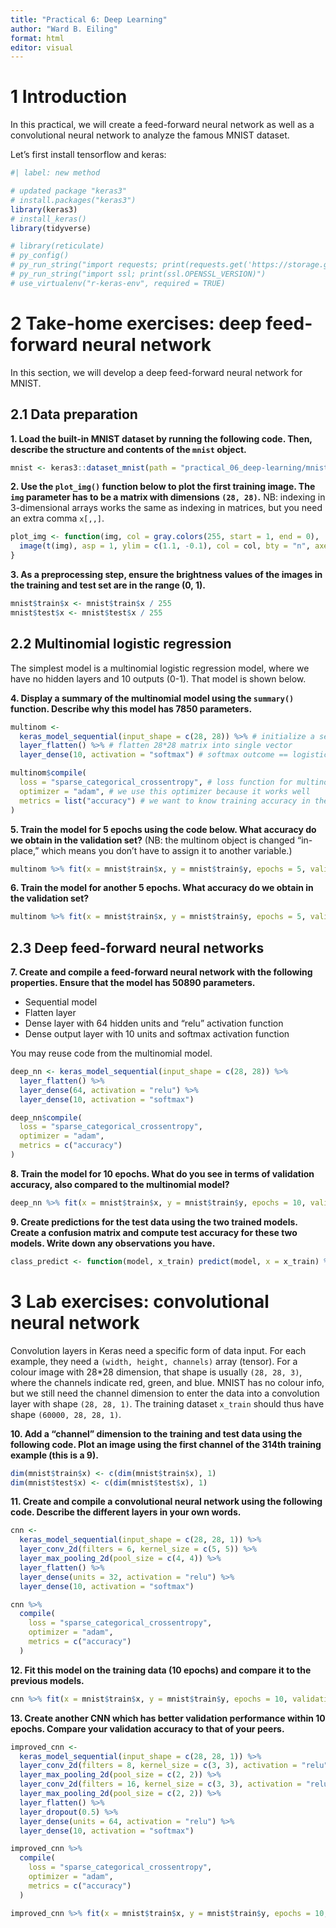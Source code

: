 ```yaml
---
title: "Practical 6: Deep Learning"
author: "Ward B. Eiling"
format: html
editor: visual
---
```


# 1 Introduction

In this practical, we will create a feed-forward neural network as well as a convolutional neural network to analyze the famous MNIST dataset.

Let's first install tensorflow and keras:

```r
#| label: new method

# updated package "keras3"
# install.packages("keras3")
library(keras3)
# install_keras()
library(tidyverse)
```

```r
# library(reticulate)
# py_config()
# py_run_string("import requests; print(requests.get('https://storage.googleapis.com/tensorflow/tf-keras-datasets/mnist.npz').status_code)")
# py_run_string("import ssl; print(ssl.OPENSSL_VERSION)")
# use_virtualenv("r-keras-env", required = TRUE)
```

# 2 Take-home exercises: deep feed-forward neural network

In this section, we will develop a deep feed-forward neural network for MNIST.

## 2.1 Data preparation

**1. Load the built-in MNIST dataset by running the following code. Then, describe the structure and contents of the `mnist` object.**

```r
mnist <- keras3::dataset_mnist(path = "practical_06_deep-learning/mnist.npz")
```

**2. Use the `plot_img()` function below to plot the first training image. The `img` parameter has to be a matrix with dimensions `(28, 28)`.** NB: indexing in 3-dimensional arrays works the same as indexing in matrices, but you need an extra comma `x[,,]`.

```r
plot_img <- function(img, col = gray.colors(255, start = 1, end = 0), ...) {
  image(t(img), asp = 1, ylim = c(1.1, -0.1), col = col, bty = "n", axes = FALSE, ...)
}
```

**3. As a preprocessing step, ensure the brightness values of the images in the training and test set are in the range (0, 1).**

```r
mnist$train$x <- mnist$train$x / 255
mnist$test$x <- mnist$test$x / 255
```

## 2.2 Multinomial logistic regression

The simplest model is a multinomial logistic regression model, where we have no hidden layers and 10 outputs (0-1). That model is shown below.

**4. Display a summary of the multinomial model using the `summary()` function. Describe why this model has 7850 parameters.**

```r
multinom <- 
  keras_model_sequential(input_shape = c(28, 28)) %>% # initialize a sequential model
  layer_flatten() %>% # flatten 28*28 matrix into single vector
  layer_dense(10, activation = "softmax") # softmax outcome == logistic regression for each of 10 outputs

multinom$compile(
  loss = "sparse_categorical_crossentropy", # loss function for multinomial outcome
  optimizer = "adam", # we use this optimizer because it works well
  metrics = list("accuracy") # we want to know training accuracy in the end
)
```

**5. Train the model for 5 epochs using the code below. What accuracy do we obtain in the validation set?** (NB: the multinom object is changed “in-place,” which means you don’t have to assign it to another variable.)

```r
multinom %>% fit(x = mnist$train$x, y = mnist$train$y, epochs = 5, validation_split = 0.2, verbose = 1)
```

**6. Train the model for another 5 epochs. What accuracy do we obtain in the validation set?**

```r
multinom %>% fit(x = mnist$train$x, y = mnist$train$y, epochs = 5, validation_split = 0.2, verbose = 1)
```

## 2.3 Deep feed-forward neural networks

**7. Create and compile a feed-forward neural network with the following properties. Ensure that the model has 50890 parameters.**

- Sequential model
- Flatten layer
- Dense layer with 64 hidden units and “relu” activation function
- Dense output layer with 10 units and softmax activation function

You may reuse code from the multinomial model.

```r
deep_nn <- keras_model_sequential(input_shape = c(28, 28)) %>% 
  layer_flatten() %>% 
  layer_dense(64, activation = "relu") %>% 
  layer_dense(10, activation = "softmax")

deep_nn$compile(
  loss = "sparse_categorical_crossentropy",
  optimizer = "adam",
  metrics = c("accuracy")
)
```

**8. Train the model for 10 epochs. What do you see in terms of validation accuracy, also compared to the multinomial model?**

```r
deep_nn %>% fit(x = mnist$train$x, y = mnist$train$y, epochs = 10, validation_split = 0.2, verbose = 1)
```

**9. Create predictions for the test data using the two trained models. Create a confusion matrix and compute test accuracy for these two models. Write down any observations you have.**

```r
class_predict <- function(model, x_train) predict(model, x = x_train) %>% apply(1, which.max) - 1
```

# 3 Lab exercises: convolutional neural network

Convolution layers in Keras need a specific form of data input. For each example, they need a `(width, height, channels)` array (tensor). For a colour image with 28\*28 dimension, that shape is usually `(28, 28, 3)`, where the channels indicate red, green, and blue. MNIST has no colour info, but we still need the channel dimension to enter the data into a convolution layer with shape `(28, 28, 1)`. The training dataset `x_train` should thus have shape `(60000, 28, 28, 1)`.

**10. Add a “channel” dimension to the training and test data using the following code. Plot an image using the first channel of the 314th training example (this is a 9).**

```r
dim(mnist$train$x) <- c(dim(mnist$train$x), 1)
dim(mnist$test$x) <- c(dim(mnist$test$x), 1)
```

**11. Create and compile a convolutional neural network using the following code. Describe the different layers in your own words.**

```r
cnn <- 
  keras_model_sequential(input_shape = c(28, 28, 1)) %>% 
  layer_conv_2d(filters = 6, kernel_size = c(5, 5)) %>% 
  layer_max_pooling_2d(pool_size = c(4, 4)) %>%
  layer_flatten() %>% 
  layer_dense(units = 32, activation = "relu") %>% 
  layer_dense(10, activation = "softmax")

cnn %>% 
  compile(
    loss = "sparse_categorical_crossentropy",
    optimizer = "adam", 
    metrics = c("accuracy")
  )
```

**12. Fit this model on the training data (10 epochs) and compare it to the previous models.**

```r
cnn %>% fit(x = mnist$train$x, y = mnist$train$y, epochs = 10, validation_split = 0.2, verbose = 1)
```

**13. Create another CNN which has better validation performance within 10 epochs. Compare your validation accuracy to that of your peers.**

```r
improved_cnn <- 
  keras_model_sequential(input_shape = c(28, 28, 1)) %>% 
  layer_conv_2d(filters = 8, kernel_size = c(3, 3), activation = "relu") %>% 
  layer_max_pooling_2d(pool_size = c(2, 2)) %>%
  layer_conv_2d(filters = 16, kernel_size = c(3, 3), activation = "relu") %>% 
  layer_max_pooling_2d(pool_size = c(2, 2)) %>%
  layer_flatten() %>% 
  layer_dropout(0.5) %>% 
  layer_dense(units = 64, activation = "relu") %>% 
  layer_dense(10, activation = "softmax")

improved_cnn %>% 
  compile(
    loss = "sparse_categorical_crossentropy",
    optimizer = "adam", 
    metrics = c("accuracy")
  )

improved_cnn %>% fit(x = mnist$train$x, y = mnist$train$y, epochs = 10, validation_split = 0.2, verbose = 1)
```
